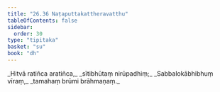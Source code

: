 ```yaml
---
title: "26.36 Naṭaputtakattheravatthu"
tableOfContents: false
sidebar:
  order: 30
type: "tipitaka"
basket: "su"
book: "dh"
---
```



<DynamicBreadcrumb />

<Division number="419" book="dh">

<Paragraph number="447" type="verses" book="dh">
_Hitvā ratiñca aratiñca,_  
_sītibhūtaṃ nirūpadhiṃ;_  
_Sabbalokābhibhuṃ vīraṃ,_  
_tamahaṃ brūmi brāhmaṇaṃ._
</Paragraph>
</Division>